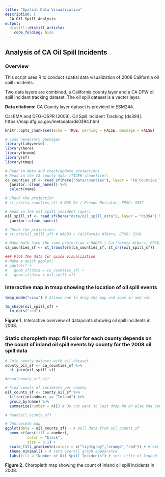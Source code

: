 ```yaml
---
title: "Spatial Data Visualization"
description: |
  CA Oil Spill Analysis
output: 
  distill::distill_article:
    code_folding: hide
---
```


## Analysis of CA Oil Spill Incidents

### Overview
This script uses R to conduct spatial data visualization of 2008 California oil spill incidents.

Two data layers are combined, a California county layer and a CA DFW oil spill incident tracking dataset. The oil spill dataset is a vector layer.

**Data citations:** 
CA County layer dataset is provided in ESM244.

Cal EMA and DFG-OSPR (2009). Oil Spill Incident Tracking [ds394]. https://map.dfg.ca.gov/metadata/ds0394.html

```r
knitr::opts_chunk$set(echo = TRUE, warning = FALSE, message = FALSE)

# Load necessary packages
library(tidyverse)
library(here)
library(broom)
library(sf)
library(tmap)
```

```r
# Read in data and check/update projections
# Read in the CA county data (TIGER shapefile):
ca_counties_sf <- read_sf(here("data/counties"), layer = "CA_Counties_TIGER2016") %>% 
  janitor::clean_names() %>% 
  select(name)

# Check the projection
# st_crs(ca_counties_sf) # WGS 84 / Pseudo-Mercator, EPSG: 3857

# Read in the oil spill incident layer: 
oil_spill_sf <- read_sf(here("data/oil_spill_data"), layer = "ds394") %>% 
  janitor::clean_names()

# Check the projection:
# st_crs(oil_spill_sf) # NAD83 / California Albers, EPSG: 3310

# Make both have the same projection = NAD83 / California Albers, EPSG: 3310
ca_counties_sf <- st_transform(ca_counties_sf, st_crs(oil_spill_sf))
```

```r
### Plot the data for quick visualization
# Make a quick ggplot:
# ggplot() +
#   geom_sf(data = ca_counties_sf) +
#   geom_sf(data = oil_spill_sf)
```

### Interactive map in tmap showing the location of oil spill events
```r
tmap_mode("view") # Allows one to drag the map and zoom in and out.

tm_shape(oil_spill_sf) +
  tm_dots("red")
```

**Figure 1.** Interactive overview of datapoints showing oil spill incidents in 2008.

### Static choropleth map: fill color for each county depends on the count of inland oil spill events by county for the 2008 oil spill data
```r
# Join county dataset with oil dataset
county_oil_sf <- ca_counties_sf %>% 
  st_join(oil_spill_sf)

#head(county_oil_sf)

# Find counts of incidents per county
oil_counts_sf <- county_oil_sf %>% 
  filter(inlandmari == "Inland") %>% 
  group_by(name) %>%
  summarize(number = n()) # Do not want to just drop NA or else the county will disappear too - locations where id = NA will be replaced with 0. Count() would count every row, even those with NAs, so instead I will use group_by() and summarize().

# head(oil_counts_sf)

# Choropleth map
ggplot(data = oil_counts_sf) + # pull data from oil_counts_sf
  geom_sf(aes(fill = number), 
          color = "black", 
          size = 0.1) +
  scale_fill_gradientn(colors = c("lightgray","orange","red")) + # set colors
  theme_minimal() + # sets overall graph appearance
  labs(fill = "Number of Oil Spill Incidents") # sets title of legend
```

**Figure 2.** Choropleth map showing the count of inland oil spill incidents in 2008.